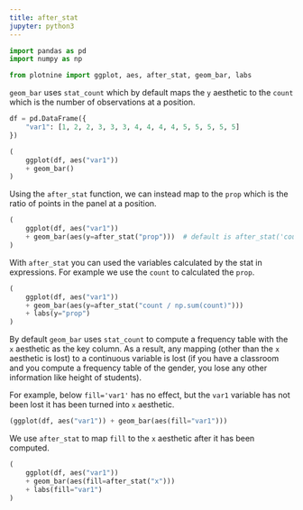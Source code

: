 ```yaml
---
title: after_stat
jupyter: python3
---
```


```python
import pandas as pd
import numpy as np

from plotnine import ggplot, aes, after_stat, geom_bar, labs
```



`geom_bar` uses `stat_count` which by default maps the `y` aesthetic to the `count` which is the number of observations at a position.

```python
df = pd.DataFrame({
    "var1": [1, 2, 2, 3, 3, 3, 4, 4, 4, 4, 5, 5, 5, 5, 5]
})

(
    ggplot(df, aes("var1"))
    + geom_bar()
)
```

Using the `after_stat` function, we can instead map to the `prop` which is the ratio of points in the panel at a position.

```python
(
    ggplot(df, aes("var1"))
    + geom_bar(aes(y=after_stat("prop")))  # default is after_stat('count')
)
```

With `after_stat` you can used the variables calculated by the stat in expressions. For example we use the `count` to calculated the `prop`.

```python
(
    ggplot(df, aes("var1"))
    + geom_bar(aes(y=after_stat("count / np.sum(count)")))
    + labs(y="prop")
)
```

By default `geom_bar` uses `stat_count` to compute a frequency table with the `x` aesthetic as the key column. As a result, any mapping (other than the `x` aesthetic is lost) to a continuous variable is lost (if you have a classroom and you compute a frequency table of the gender, you lose any other information like height of students).

For example, below `fill='var1'` has no effect, but the `var1` variable has not been lost it has been turned into `x` aesthetic.

```python
(ggplot(df, aes("var1")) + geom_bar(aes(fill="var1")))
```

We use `after_stat` to map `fill` to the `x` aesthetic after it has been computed.

```python
(
    ggplot(df, aes("var1"))
    + geom_bar(aes(fill=after_stat("x")))
    + labs(fill="var1")
)
```

